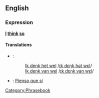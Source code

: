 ==English==
===Expression===
'''[[I]] [[think]] [[so]]'''

====Translations====
*{{nl}}:
*:[[Ik denk het wel]] /[[media:Ik_denk_het_wel.ogg|ɪk dɛŋk hət wɛl]]/
*:[[Ik denk van wel]] /[[media:Ik_denk_van_wel.ogg|ɪk dɛŋk van wɛl]]/
*{{es}}: [[Pienso que sí]]

[[Category:Phrasebook]]